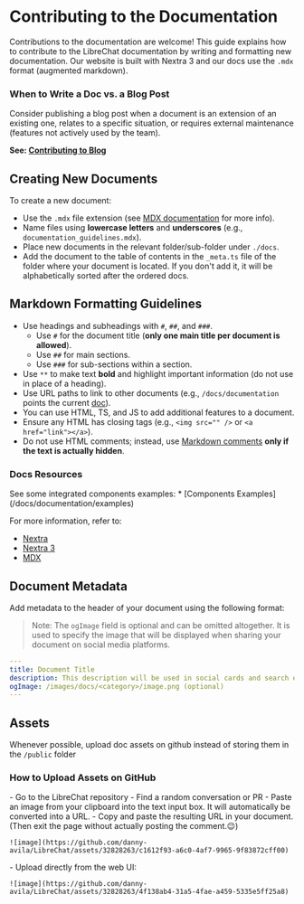 # Contributing to the Documentation

Contributions to the documentation are welcome! This guide explains how to contribute to the LibreChat documentation by writing and formatting new documentation. Our website is built with Nextra 3 and our docs use the `.mdx` format (augmented markdown).

### When to Write a Doc vs. a Blog Post

<Callout type="info" title="Blog vs Docs">
Consider publishing a blog post when a document is an extension of an existing one, relates to a specific situation, or requires external maintenance (features not actively used by the team).

**See: [Contributing to Blog](/blog/2024-04-17_blog_guide)**
</Callout>

## Creating New Documents

To create a new document:

* Use the `.mdx` file extension (see [MDX documentation](https://mdxjs.com/) for more info).
* Name files using **lowercase letters** and **underscores** (e.g., `documentation_guidelines.mdx`).
* Place new documents in the relevant folder/sub-folder under `./docs`.
* Add the document to the table of contents in the `_meta.ts` file of the folder where your document is located. If you don't add it, it will be alphabetically sorted after the ordered docs.

## Markdown Formatting Guidelines

* Use headings and subheadings with `#`, `##`, and `###`.
	+ Use `#` for the document title (**only one main title per document is allowed**).
	+ Use `##` for main sections.
	+ Use `###` for sub-sections within a section.
* Use `**` to make text **bold** and highlight important information (do not use in place of a heading).
* Use URL paths to link to other documents (e.g., `/docs/documentation` points the current [doc](/docs/documentation)).
* You can use HTML, TS, and JS to add additional features to a document.
* Ensure any HTML has closing tags (e.g., `<img src="" />` or `<a href="link"></a>`).
* Do not use HTML comments; instead, use [Markdown comments](https://gist.github.com/jonikarppinen/47dc8c1d7ab7e911f4c9?permalink_comment_id=4272770#gistcomment-4272770) **only if the text is actually hidden**.

### Docs Resources

<Callout type="tip" title="Docs Resources">
See some integrated components examples:
* [Components Examples](/docs/documentation/examples)

For more information, refer to:
* [Nextra](https://nextra.site/docs/docs-theme/start)
* [Nextra 3](https://the-guild.dev/blog/nextra-3#intro)
* [MDX](https://mdxjs.com/)
</Callout>

## Document Metadata

Add metadata to the header of your document using the following format:

> Note: The `ogImage` field is optional and can be omitted altogether. It is used to specify the image that will be displayed when sharing your document on social media platforms.

```yaml filename="metadata example:"
---
title: Document Title
description: This description will be used in social cards and search engine results.
ogImage: /images/docs/<category>/image.png (optional)
---
```

## Assets

Whenever possible, upload doc assets on github instead of storing them in the `/public` folder

### How to Upload Assets on GitHub

<Callout title="Method A" emoji="🅰️" collapsible>
    - Go to the LibreChat repository 
    - Find a random conversation or PR
    - Paste an image from your clipboard into the text input box. It will automatically be converted into a URL. 
    - Copy and paste the resulting URL in your document. (Then exit the page without actually posting the comment.😉)

    ![image](https://github.com/danny-avila/LibreChat/assets/32828263/c1612f93-a6c0-4af7-9965-9f83872cff00)
</Callout>

<Callout title="Method B" emoji="🅱️" collapsible>
    - Upload directly from the web UI:
    
    ![image](https://github.com/danny-avila/LibreChat/assets/32828263/4f138ab4-31a5-4fae-a459-5335e5ff25a8)
</Callout>
